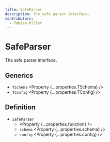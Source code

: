 ```yaml
---
title: SafeParser
description: The safe parser interface.
contributors:
  - fabian-hiller
---
```



# SafeParser

The safe parser interface.

## Generics

- `TSchema` <Property {...properties.TSchema} />
- `TConfig` <Property {...properties.TConfig} />

## Definition

- `SafeParser`
  - <Property {...properties.function} />
  - `schema` <Property {...properties.schema} />
  - `config` <Property {...properties.config} />
